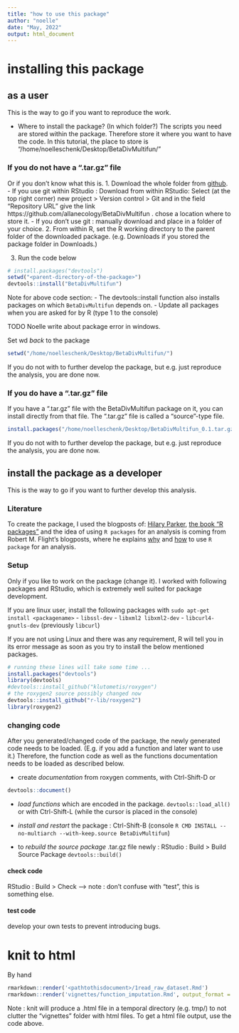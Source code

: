 ```yaml
---
title: "how to use this package"
author: "noelle"
date: "May, 2022"
output: html_document
---
```


# installing this package

## as a user
This is the way to go if you want to reproduce the work.

- Where to install the package? (In which folder?)
  The scripts you need are stored within the package. Therefore store it where you want to have the code.
  In this tutorial, the place to store is "/home/noelleschenk/Desktop/BetaDivMultifun/"

### If you do not have a ".tar.gz" file
Or if you don't know what this is.
1. Download the whole folder from [github](https://github.com/allanecology/BetaDivMultifun).
    - If you use git within RStudio : Download from within RStudio:
      Select (at the top right corner) new project > Version control > Git and in the field "Repository URL" give the link https://github.com/allanecology/BetaDivMultifun . chose a location where to store it.
    - If you don't use git : manually download and place in a folder of your choice.
2. From within R, set the R working directory to the parent folder of the downloaded package. (e.g. Downloads if you stored the package folder in Downloads.)

3. Run the code below
```r
# install.packages("devtools")
setwd("<parent-directory-of-the-package>")
devtools::install("BetaDivMultifun")
```
Note for above code section: 
- The devtools::install function also installs packages on which `BetaDivMultifun` depends on.
- Update all packages when you are asked for by R (type 1 to the console)

TODO Noelle write about package error in windows.

Set wd *back* to the package
```r
setwd("/home/noelleschenk/Desktop/BetaDivMultifun/")
```
If you do not with to further develop the package, but e.g. just reproduce the analysis, you are done now.


### If you do have a ".tar.gz" file
If you have a ".tar.gz" file with the BetaDivMultifun package on it, you can install directly from that file.
The ".tar.gz" file is called a "source"-type file.
```r
install.packages("/home/noelleschenk/Desktop/BetaDivMultifun_0.1.tar.gz", type = "source", repos = NULL)
```

If you do not with to further develop the package, but e.g. just reproduce the analysis, you are done now.

## install the package as a developer
This is the way to go if you want to further develop this analysis.

### Literature
To create the package, I used the blogposts of: [Hilary Parker](https://hilaryparker.com/2014/04/29/writing-an-r-package-from-scratch/), [the book "R packages"](http://r-pkgs.had.co.nz/) and the idea of using `R packages` for an analysis is coming from Robert M. Flight's blogposts, where he explains [why](http://rmflight.github.io/post/analyses-as-packages/) and [how](http://rmflight.github.io/post/vignette-analysis/) to use `R package` for an analysis.

### Setup
Only if you like to work on the package (change it). I worked with following packages and RStudio, which is extremely well suited for package development.

If you are linux user, install the following packages with `sudo apt-get install <packagename>`
- `libssl-dev`
- `libxml2 libxml2-dev`
- `libcurl4-gnutls-dev` (previously `libcurl`)

If you are not using Linux and there was any requirement, R will tell you in its error message as soon as you try to install the below mentioned packages.
```r
# running these lines will take some time ...
install.packages("devtools")
library(devtools)
#devtools::install_github("klutometis/roxygen")
# the roxygen2 source possibly changed now
devtools::install_github("r-lib/roxygen2")
library(roxygen2)
```


### changing code
After you generated/changed code of the package, the newly generated code needs to be loaded. (E.g. if you add a function and later want to use it.) Therefore, the function code as well as the functions documentation needs to be loaded as described below. 

- create *documentation*
from roxygen comments, with Ctrl-Shift-D or
```r
devtools::document()
```


- *load functions* which are encoded in the package. `devtools::load_all()` or with Ctrl-Shift-L (while the cursor is placed in the console)

- *install and restart* the package :  Ctrl-Shift-B (console `R CMD INSTALL --no-multiarch --with-keep.source BetaDivMultifun`)

- to *rebuild the source package* .tar.gz file newly : RStudio : Build > Build Source Package `devtools::build()`

#### check code
RStudio : Build > Check
--> note : don't confuse with "test", this is something else.

#### test code
develop your own tests to prevent introducing bugs.

# knit to html
By hand
```r
rmarkdown::render('<pathtothisdocument>/1read_raw_dataset.Rmd')
rmarkdown::render('vignettes/function_imputation.Rmd', output_format = "html_document")
```

Note : knit will produce a .html file in a temporal directory (e.g. tmp/) to not clutter the "vignettes" folder with html files. To get a html file output, use the code above.
